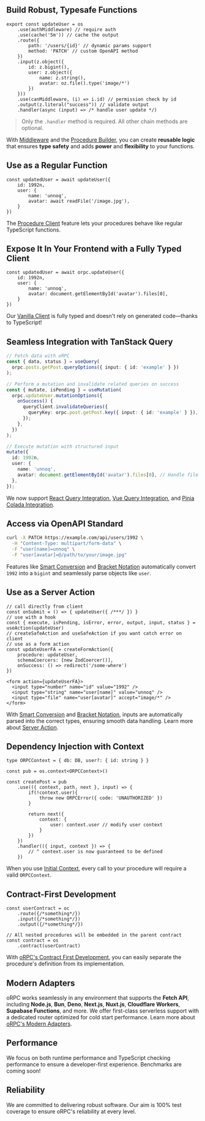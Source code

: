 ## Build Robust, Typesafe Functions

```tsx
export const updateUser = os
	.use(authMiddleware) // require auth
	.use(cache('5m')) // cache the output
	.route({
		path: '/users/{id}' // dynamic params support
		method: 'PATCH' // custom OpenAPI method
	})
	.input(z.object({
		id: z.bigint(),
		user: z.object({
			name: z.string(),
			avatar: oz.file().type('image/*')
		})
	}))
	.use(canMiddleware, (i) => i.id) // permission check by id
	.output(z.literal("success")) // validate output
	.handler(async (input) => /* handle user update */)
```

> Only the `.handler` method is required. All other chain methods are optional.
> 

With [Middleware](/docs/server/middleware) and the [Procedure Builder](/docs/server/procedure), 
you can create **reusable logic** that ensures **type safety** and adds **power** and **flexibility** to your functions.

## Use as a Regular Function

```tsx
const updatedUser = await updateUser({ 
	id: 1992n,
	user: {
		name: 'unnoq',
		avatar: await readFile('/image.jpg'),
	}
})
```

The [Procedure Client](/docs/server/client) feature lets your procedures behave like regular TypeScript functions.

## Expose It In Your Frontend with a Fully Typed Client

```tsx
const updatedUser = await orpc.updateUser({ 
	id: 1992n,
	user: {
		name: 'unnoq',
		avatar: document.getElementById('avatar').files[0],
	}
})
```

Our [Vanilla Client](/docs/client/vanilla) is fully typed and doesn't rely on generated code—thanks to TypeScript!

## Seamless Integration with TanStack Query

```ts
// Fetch data with oRPC
const { data, status } = useQuery(
  orpc.posts.getPost.queryOptions({ input: { id: 'example' } })
);

// Perform a mutation and invalidate related queries on success
const { mutate, isPending } = useMutation(
  orpc.updateUser.mutationOptions({
    onSuccess() {
      queryClient.invalidateQueries({
        queryKey: orpc.post.getPost.key({ input: { id: 'example' } }),
      });
    },
  })
);

// Execute mutation with structured input
mutate({
  id: 1992n,
  user: {
    name: 'unnoq',
    avatar: document.getElementById('avatar').files[0], // Handle file uploads
  },
});
```

We now support [React Query Integration](/docs/client/react-query), [Vue Query Integration](/docs/client/vue-query), and [Pinia Colada Integration](/docs/client/vue-colada).

## Access via OpenAPI Standard

```bash
curl -X PATCH https://example.com/api/users/1992 \
  -H "Content-Type: multipart/form-data" \
  -F "user[name]=unnoq" \
  -F "user[avatar]=@/path/to/your/image.jpg"
```

Features like [Smart Conversion](/docs/openapi/smart-conversion) and [Bracket Notation](/docs/openapi/bracket-notation) automatically 
convert `1992` into a `bigint` and seamlessly parse objects like `user`.

## Use as a Server Action

```tsx
// call directly from client
const onSubmit = () => { updateUser({ /***/ }) }
// use with a hook
const { execute, isPending, isError, error, output, input, status } = useAction(updateUser)
// createSafeAction and useSafeAction if you want catch error on client
// use as a form action
const updateUserFA = createFormAction({ 
	procedure: updateUser,
	schemaCoercers: [new ZodCoercer()],
	onSuccess: () => redirect('/some-where')
})

<form action={updateUserFA}>
  <input type="number" name="id" value="1992" />
  <input type="string" name="user[name]" value="unnoq" />
  <input type="file" name="user[avatar]" accept="image/*" />
</form>
```

With [Smart Conversion](/docs/openapi/smart-conversion) and [Bracket Notation](/docs/openapi/bracket-notation), 
inputs are automatically parsed into the correct types, ensuring smooth data handling.
Learn more about [Server Action](/docs/server/server-action).

## Dependency Injection with Context

```tsx
type ORPCContext = { db: DB, user?: { id: string } }

const pub = os.context<ORPCContext>()

const createPost = pub
	.use(({ context, path, next }, input) => {
		if(!context.user){
			throw new ORPCError({ code: 'UNAUTHORIZED' })
		}
		
		return next({
			context: {
				user: context.user // modify user context
			}
		})
	})
	.handler(({ input, context }) => {
		// ^ context.user is now guaranteed to be defined
	})
```

When you use [Initial Context](/docs/server/context#initial-context), every call to your procedure will require a valid `ORPCContext`.

## **Contract-First Development**

```tsx
const userContract = oc
	.route({/*something*/})
	.input({/*something*/})
	.output({/*something*/})

// All nested procedures will be embedded in the parent contract
const contract = os
	.contract(userContract)
```

With [oRPC's Contract First Development](/docs/server/contract), you can easily separate the procedure's definition 
from its implementation.

## Modern Adapters

oRPC works seamlessly in any environment that supports the **Fetch API**, including **Node.js**, **Bun**, **Deno**, **Next.js**, **Nuxt.js**, **Cloudflare Workers**, **Supabase Functions**, and more. We offer first-class serverless support with a dedicated router optimized for cold start performance.
Learn more about [oRPC's Modern Adapters](/docs/server/integrations).

## Performance

We focus on both runtime performance and TypeScript checking performance to ensure a developer-first experience. Benchmarks are coming soon!

## Reliability

We are committed to delivering robust software. Our aim is 100% test coverage to ensure oRPC's reliability at every level.
